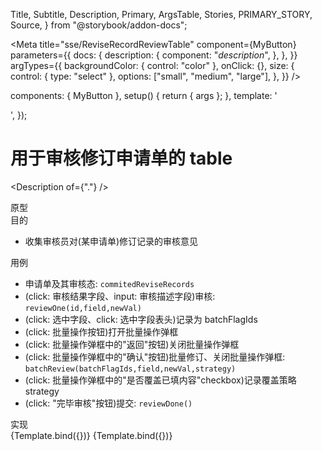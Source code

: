   Title,
  Subtitle,
  Description,
  Primary,
  ArgsTable,
  Stories,
  PRIMARY_STORY,
  Source,
} from "@storybook/addon-docs";

<Meta
  title="sse/ReviseRecordReviewTable"
  component={MyButton}
  parameters={{
    docs: {
      description: {
        component: "_description_",
      },
    },
  }}
  argTypes={{
    backgroundColor: { control: "color" },
    onClick: {},
    size: {
      control: { type: "select" },
      options: ["small", "medium", "large"],
    },
  }}
/>

  components: { MyButton },
  setup() {
    return { args };
  },
  template: '<div><my-button v-bind="args" /></div>',
});

# 用于审核修订申请单的 table

<Description of={"."} />

<div className="subheading">原型</div>

<Prototype />

<div className="subheading">目的</div>

- 收集审核员对(某申请单)修订记录的审核意见

<div className="subheading">用例</div>

- 申请单及其审核态: `commitedReviseRecords`
- (click: 审核结果字段、input: 审核描述字段)审核: `reviewOne(id,field,newVal)`
- (click: 选中字段、click: 选中字段表头)记录为 batchFlagIds
- (click: 批量操作按钮)打开批量操作弹框
- (click: 批量操作弹框中的"返回"按钮)关闭批量操作弹框
- (click: 批量操作弹框中的"确认"按钮)批量修订、关闭批量操作弹框: `batchReview(batchFlagIds,field,newVal,strategy)`
- (click: 批量操作弹框中的"是否覆盖已填内容"checkbox)记录覆盖策略strategy
- (click: "完毕审核"按钮)提交: `reviewDone()`

<div className="subheading">实现</div>

<Canvas columns={5}>
  <Story name="Secondary" args={{ label: "secondary" }}>
    {Template.bind({})}
  </Story>
  <Story name="Large" args={{ size: "large", label: "Button" }}>
    {Template.bind({})}
  </Story>
</Canvas>

<!--<div className="subheading">使用示例</div>
<Source dark id="." />

<div className="subheading">状态图、类图、序列图等</div>

<Chart />-->

<style>
  {`
    .subheading {
      --mediumdark: '#999999';
      font-weight: 900;
      font-size: 16px;
      color: #999;
      letter-spacing: 6px;
      line-height: 24px;
      text-transform: uppercase;
      margin-bottom: 12px;
      margin-top: 40px;
    }
`}
</style>
